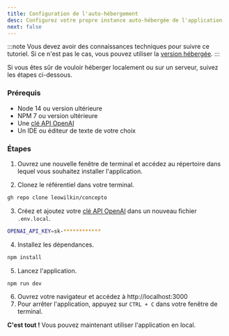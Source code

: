```yaml
---
title: Configuration de l'auto-hébergement
desc: Configurez votre propre instance auto-hébergée de l'application
next: false
---
```

:::note
Vous devez avoir des connaissances techniques pour suivre ce tutoriel. Si ce n'est pas le cas, vous pouvez utiliser la [version hébergée](/fr/cloud-hosted/).
:::

Si vous êtes sûr de vouloir héberger localement ou sur un serveur, suivez les étapes ci-dessous.

### Prérequis
- Node 14 ou version ultérieure
- NPM 7 ou version ultérieure
- Une [clé API OpenAI](https://platform.openai.com/api-keys)
- Un IDE ou éditeur de texte de votre choix

### Étapes

1. Ouvrez une nouvelle fenêtre de terminal et accédez au répertoire dans lequel vous souhaitez installer l'application.

2. Clonez le référentiel dans votre terminal.

```bash title="Terminal"
gh repo clone leowilkin/concepto
```
3. Créez et ajoutez votre [clé API OpenAI](https://platform.openai.com/api-keys) dans un nouveau fichier `.env.local`.

```bash title=".env.local"
OPENAI_API_KEY=sk-************
```
4. Installez les dépendances.

```bash title="Terminal"
npm install
```
5. Lancez l'application.

```bash title="Terminal"
npm run dev
```
6. Ouvrez votre navigateur et accédez à http://localhost:3000
7. Pour arrêter l'application, appuyez sur `CTRL + C` dans votre fenêtre de terminal.

**C'est tout !** Vous pouvez maintenant utiliser l'application en local.